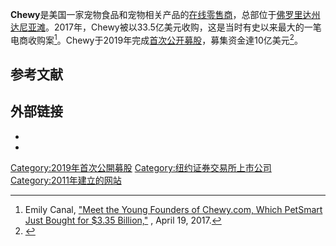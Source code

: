{{Infobox company
| name                = Chewy, Inc.
| type                = [[上市公司|上市公司]]
| traded_as           = {{nowrap|{{NYSE|CHWY}} (Class A)}}
| genre               = 寵物產品
| logo                = 
| foundation          = 2011
| dissolved           = 
| location_city       = [[佛罗里达州|佛罗里达州]][[达尼亚滩_(佛罗里达州)|达尼亚滩]]
| location_country    = 美國
| location            = 
| locations           = 
| area_served         = 美國
| founders            = {{Unbulleted list|{{link-en|瑞安·科恩|Ryan Cohen}}|Michael Day}}
| industry            = [[电子商务|电子商务]]
| products            = [[寵物食品|寵物食品]]和宠物相关产品
| services            = 
| market cap          = 

| num_advisors        = 
| parent              = 
| divisions           = 
| subsid              = 
| website             = {{URL|chewy.com}}
| footnote            = 
}}
'''Chewy'''是美国一家宠物食品和宠物相关产品的[[网络购物|在线零售商]]，总部位于[[佛罗里达州|佛罗里达州]][[达尼亚滩_(佛罗里达州)|达尼亚滩]]。2017年，Chewy被{{link-en|PetSmart}}以33.5亿美元收购，这是当时有史以来最大的一笔电商收购案<ref name="ecanal">Emily Canal, [https://www.inc.com/emily-canal/petsmart-acquires-chewy.html "Meet the Young Founders of Chewy.com, Which PetSmart Just Bought for $3.35 Billion,"] {{Wayback|url=https://www.inc.com/emily-canal/petsmart-acquires-chewy.html |date=20210416123110 }} ''{{link-en|Inc. (magazine)}}'', April 19, 2017.</ref>。Chewy于2019年完成[[首次公开募股|首次公开募股]]，募集资金達10亿美元<ref name="bostonglobe">{{Cite web|title=Chewy CEO sees big job growth in Boston|url=https://www.bostonglobe.com/business/2019/12/25/chewy-ceo-sees-big-job-growth-boston/YeeyB36xCQikCseMKDSdAO/story.html?event=event12|author=Chesto, Jon|date=25 December 2019|publisher=Boston Globe|accessdate=2021-01-29|archive-date=2020-07-17|archive-url=https://web.archive.org/web/20200717132344/https://www.bostonglobe.com/business/2019/12/25/chewy-ceo-sees-big-job-growth-boston/YeeyB36xCQikCseMKDSdAO/story.html?event=event12|dead-url=no}}</ref>。

==参考文献==
{{reflist}}

==外部链接==
* {{official website|https://www.chewy.com}}
*{{Finance links
| name = Chewy, Inc.
| symbol = CHWY
| reuters = CHWY.O
| bloomberg = CHWY:US
| sec_cik = CHWY
| yahoo = CHWY
| google = CHWY
}}
[[Category:2019年首次公開募股|Category:2019年首次公開募股]]
[[Category:纽约证券交易所上市公司|Category:纽约证券交易所上市公司]]
[[Category:2011年建立的网站|Category:2011年建立的网站]]